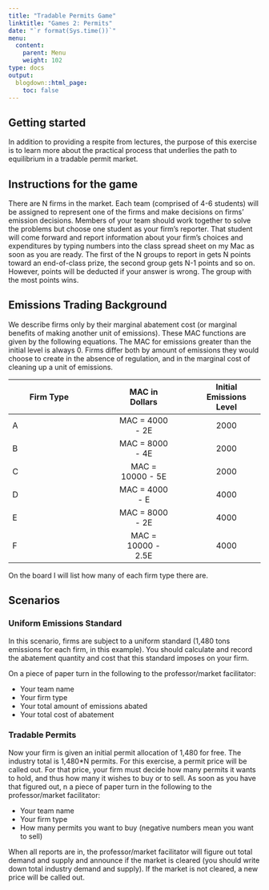 ```yaml
---
title: "Tradable Permits Game"
linktitle: "Games 2: Permits"
date: "`r format(Sys.time())`"
menu:
  content:
    parent: Menu
    weight: 102
type: docs
output:
  blogdown::html_page:
    toc: false
---
```


## Getting started

In addition to providing a respite from lectures, the purpose of this exercise is to learn more about the practical process that underlies the path to equilibrium in a tradable permit market. 

## Instructions for the game

There are N firms in the market. Each team (comprised of 4-6 students) will be assigned to represent one of the firms and make decisions on firms’ emission decisions. Members of your team should work together to solve the problems but choose one student as your firm’s reporter. That student will come forward and report information about your firm’s choices and expenditures by typing numbers into the class spread sheet on my Mac as soon as you are ready. The first of the N groups to report in gets N points toward an end-of-class prize, the second group gets N-1 points and so on. However, points will be deducted if your answer is wrong. The group with the most points wins.

## Emissions Trading Background 

We describe firms only by their marginal abatement cost (or marginal benefits of making another unit of emissions). These MAC functions are given by the following equations. The MAC for emissions greater than the initial level is always 0. Firms differ both by amount of emissions they would choose to create in the absence of regulation, and in the marginal cost of cleaning up a unit of emissions. 

<center> 

| Firm Type                 |   | MAC in Dollars      |   | Initial Emissions Level |
|--------------------|:----:|:-------------:|:---:|:---------------:|
| A                     |   | MAC = 4000 - 2E               |  |2000               |
| B                     |   | MAC = 8000 - 4E              | |2000               |
| C                      |  | MAC = 10000 - 5E             |    |2000                |
| D                      |  | MAC = 4000 - E               |  |4000                |
| E                       | | MAC = 8000 - 2E              |   |4000                |
| F                      |  | MAC = 10000 - 2.5E             |   |4000                |
</center>

On the board I will list how many of each firm type there are.

## Scenarios

### Uniform Emissions Standard

In this scenario, firms are subject to a uniform standard (1,480 tons emissions for each firm, in this example). You should calculate and record the abatement quantity and cost that this standard imposes on your firm.

On a piece of paper turn in the following to the professor/market facilitator:

- Your team name
- Your firm type
- Your total amount of emissions abated
- Your total cost of abatement
 
### Tradable Permits

Now your firm is given an initial permit allocation of 1,480 for free. The industry total is 1,480*N permits. For this exercise, a permit price will be called out. For that price, your firm must decide how many permits it wants to hold, and thus how many it wishes to buy or to sell. As soon as you have that figured out, n a piece of paper turn in the following to the professor/market facilitator:

- Your team name
- Your firm type
- How many permits you want to buy (negative numbers mean you want to sell)

When all reports are in, the professor/market facilitator will figure out total demand and supply and announce if the market is cleared (you should write down total industry demand and supply). If the market is not cleared, a new price will be called out.